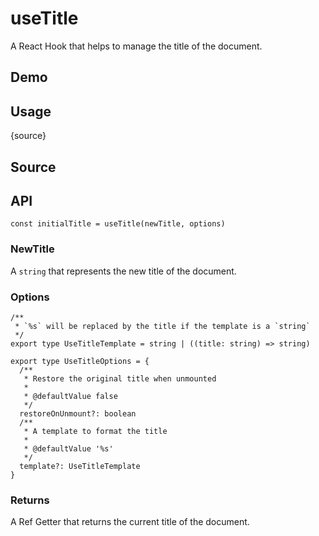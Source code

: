 # useTitle


<HooksType category="Browser" />

A React Hook that helps to manage the title of the document.

## Demo


<App />

## Usage


<RawCode>{source}</RawCode>

## Source


<Source />

## API

```tsx
const initialTitle = useTitle(newTitle, options)
```

### NewTitle

A `string` that represents the new title of the document.

### Options

```tsx
/**
 * `%s` will be replaced by the title if the template is a `string`
 */
export type UseTitleTemplate = string | ((title: string) => string)

export type UseTitleOptions = {
  /**
   * Restore the original title when unmounted
   *
   * @defaultValue false
   */
  restoreOnUnmount?: boolean
  /**
   * A template to format the title
   *
   * @defaultValue '%s'
   */
  template?: UseTitleTemplate
}
```

### Returns


<Tip type="ref-getter" name="initialTitle" />

A Ref Getter that returns the current title of the document.
